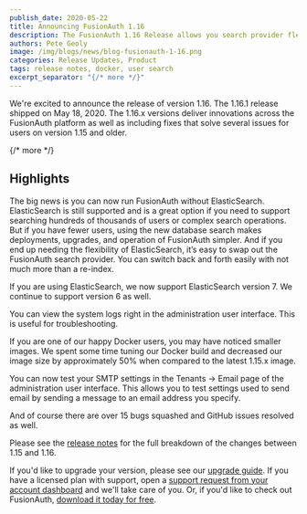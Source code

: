 ```yaml
---
publish_date: 2020-05-22 
title: Announcing FusionAuth 1.16
description: The FusionAuth 1.16 Release allows you search provider flexibility, a smaller Docker image and more.
authors: Pete Geoly
image: /img/blogs/news/blog-fusionauth-1-16.png
categories: Release Updates, Product
tags: release notes, docker, user search
excerpt_separator: "{/* more */}"
---
```


We're excited to announce the release of version 1.16. The 1.16.1 release shipped on May 18, 2020. The 1.16.x versions deliver innovations across the FusionAuth platform as well as including fixes that solve several issues for users on version 1.15 and older.

{/* more */}

## Highlights

The big news is you can now run FusionAuth without ElasticSearch. ElasticSearch is still supported and is a great option if you need to support searching hundreds of thousands of users or complex search operations. But if you have fewer users, using the new database search makes deployments, upgrades, and operation of FusionAuth simpler. And if you end up needing the flexibility of ElasticSearch, it’s easy to swap out the FusionAuth search provider. You can switch back and forth easily with not much more than a re-index.
 
If you are using ElasticSearch, we now support ElasticSearch version 7. We continue to support version 6 as well.

You can view the system logs right in the administration user interface. This is useful for troubleshooting.
 
If you are one of our happy Docker users, you may have noticed smaller images. We spent some time tuning our Docker build and decreased our image size by approximately 50% when compared to the latest 1.15.x image.

You can now test your SMTP settings in the <Breadcrumb>Tenants -> Email</Breadcrumb> page of the administration user interface. This allows you to test settings used to send email by sending a message to an email address you specify.

And of course there are over 15 bugs squashed and GitHub issues resolved as well. 

Please see the [release notes](/docs/release-notes/) for the full breakdown of the changes between 1.15 and 1.16.

If you'd like to upgrade your version, please see our [upgrade guide](/docs/operate/deploy/upgrade). If you have a licensed plan with support, open a <a href="https://account.fusionauth.io/account/support/" target="_blank">support request from your account dashboard</a> and we'll take care of you. Or, if you'd like to check out FusionAuth, [download it today for free](/download).

